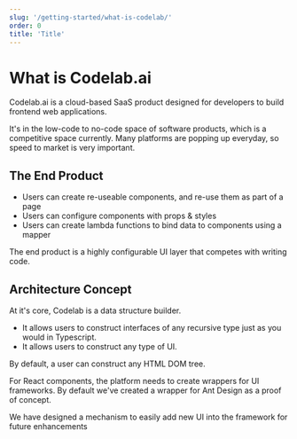 ```yaml
---
slug: '/getting-started/what-is-codelab/'
order: 0
title: 'Title'
---
```


# What is Codelab.ai

Codelab.ai is a cloud-based SaaS product designed for developers to build frontend web applications.

It's in the low-code to no-code space of software products, which is a competitive space currently. Many platforms are popping up everyday, so speed to market is very important.

## The End Product

- Users can create re-useable components, and re-use them as part of a page
- Users can configure components with props & styles
- Users can create lambda functions to bind data to components using a mapper

The end product is a highly configurable UI layer that competes with writing code.

## Architecture Concept

At it's core, Codelab is a data structure builder.

- It allows users to construct interfaces of any recursive type just as you would in Typescript.
- It allows users to construct any type of UI.

By default, a user can construct any HTML DOM tree.

For React components, the platform needs to create wrappers for UI frameworks. By default we've created a wrapper for Ant Design as a proof of concept.

We have designed a mechanism to easily add new UI into the framework for future enhancements
